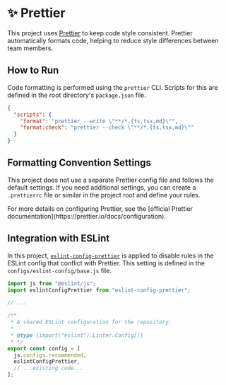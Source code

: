 
# ✨ Prettier

This project uses [Prettier](https://prettier.io/) to keep code style consistent.
Prettier automatically formats code, helping to reduce style differences between team members.

## How to Run

Code formatting is performed using the `prettier` CLI.
Scripts for this are defined in the root directory's `package.json` file.

```json filename="package.json" {3-4}
{
  "scripts": {
    "format": "prettier --write \"**/*.{ts,tsx,md}\"",
    "format:check": "prettier --check \"**/*.{ts,tsx,md}\""
  }
}
```

## Formatting Convention Settings

This project does not use a separate Prettier config file and follows the default settings.
If you need additional settings, you can create a `.prettierrc` file or similar in the project root and define your rules.

<Callout type="info">
  For more details on configuring Prettier, see the [official Prettier documentation](https://prettier.io/docs/configuration).
</Callout>

## Integration with ESLint

In this project, [`eslint-config-prettier`](https://github.com/prettier/eslint-config-prettier) is applied to disable rules in the ESLint config that conflict with Prettier.
This setting is defined in the `configs/eslint-config/base.js` file.

```js filename="configs/eslint-config/base.js" {2,13}
import js from "@eslint/js";
import eslintConfigPrettier from "eslint-config-prettier";

// ...

/**
 * A shared ESLint configuration for the repository.
 *
 * @type {import("eslint").Linter.Config[]}
 * */
export const config = [
  js.configs.recommended,
  eslintConfigPrettier,
  // ...existing code...
];
```
